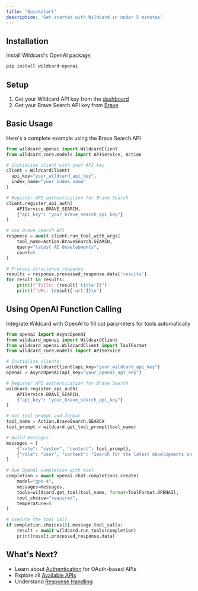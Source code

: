 ```yaml
---
title: 'Quickstart'
description: 'Get started with Wildcard in under 5 minutes'
---
```


## Installation

Install Wildcard's OpenAI package:

```bash
pip install wildcard-openai
```

## Setup

1. Get your Wildcard API key from the [dashboard](https://dashboard.wildcard.sh)
2. Get your Brave Search API key from [Brave](https://brave.com/search/api/)

## Basic Usage

Here's a complete example using the Brave Search API

```python
from wildcard_openai import WildcardClient
from wildcard_core.models import APIService, Action

# Initialize client with your API key
client = WildcardClient(
  api_key="your_wildcard_api_key",
  index_name="your_index_name"
)

# Register API authentication for Brave Search
client.register_api_auth(
    APIService.BRAVE_SEARCH,
    {"api_key": "your_brave_search_api_key"}
)

# Use Brave Search API
response = await client.run_tool_with_args(
    tool_name=Action.BraveSearch.SEARCH,
    query="latest AI developments",
    count=5
)

# Process structured response
results = response.processed_response.data['results']
for result in results:
    print(f"Title: {result['title']}")
    print(f"URL: {result['url']}\n")
```

## Using OpenAI Function Calling

Integrate Wildcard with OpenAI to fill out parameters for tools automatically

```python
from openai import AsyncOpenAI
from wildcard_openai import WildcardClient
from wildcard_openai.WildcardClient import ToolFormat
from wildcard_core.models import APIService

# Initialize clients
wildcard = WildcardClient(api_key="your_wildcard_api_key")
openai = AsyncOpenAI(api_key="your_openai_api_key")

# Register API authentication for Brave Search
wildcard.register_api_auth(
    APIService.BRAVE_SEARCH,
    {"api_key": "your_brave_search_api_key"}
)

# Get tool prompt and format
tool_name = Action.BraveSearch.SEARCH
tool_prompt = wildcard.get_tool_prompt(tool_name)

# Build messages
messages = [
    {"role": "system", "content": tool_prompt},
    {"role": "user", "content": "Search for the latest developments in quantum computing"}
]

# Run OpenAI completion with tool
completion = await openai.chat.completions.create(
    model="gpt-4",
    messages=messages,
    tools=wildcard.get_tool(tool_name, format=ToolFormat.OPENAI),
    tool_choice="required",
    temperature=0
)

# Execute the tool call
if completion.choices[0].message.tool_calls:
    result = await wildcard.run_tools(completion)
    print(result.processed_response.data)
```

## What's Next?

- Learn about [Authentication](/authentication/overview) for OAuth-based APIs
- Explore all [Available APIs](/tools/overview)
- Understand [Response Handling](/core/processed-response)
